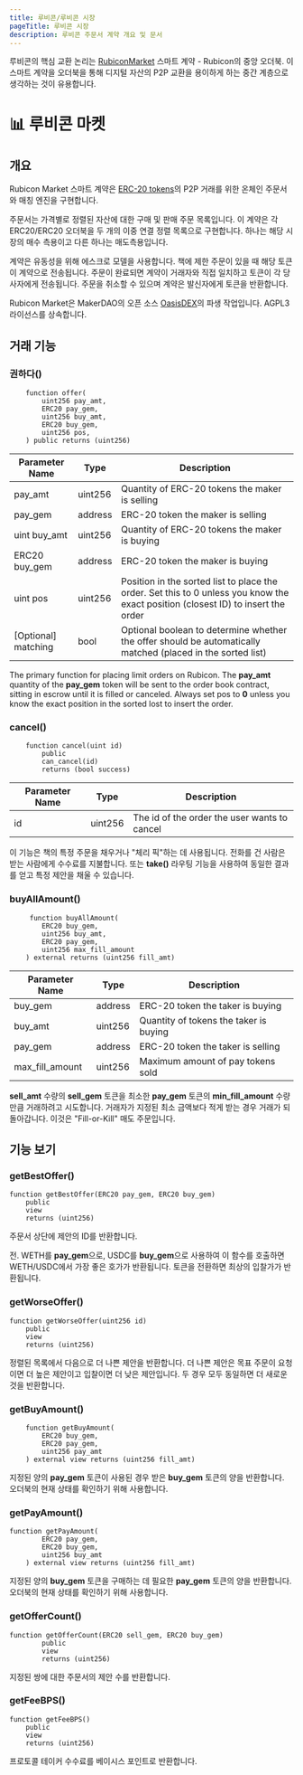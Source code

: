 ```yaml
---
title: 루비콘/루비콘 시장
pageTitle: 루비콘 시장
description: 루비콘 주문서 계약 개요 및 문서
---
```


루비콘의 핵심 교환 논리는 [RubiconMarket](https://github.com/RubiconDeFi/rubicon_protocol/blob/master/contracts/RubiconMarket.sol) 스마트 계약 - Rubicon의 중앙 오더북. 이 스마트 계약을 오더북을 통해 디지털 자산의 P2P 교환을 용이하게 하는 중간 계층으로 생각하는 것이 유용합니다.

# 📊 루비콘 마켓

## 개요

Rubicon Market 스마트 계약은 [ERC-20 tokens](https://ethereum.org/en/developers/docs/standards/tokens/erc-20/)의 P2P 거래를 위한 온체인 주문서와 매칭 엔진을 구현합니다.

주문서는 가격별로 정렬된 자산에 대한 구매 및 판매 주문 목록입니다. 이 계약은 각 ERC20/ERC20 오더북을 두 개의 이중 연결 정렬 목록으로 구현합니다. 하나는 해당 시장의 매수 측용이고 다른 하나는 매도측용입니다.

계약은 유동성을 위해 에스크로 모델을 사용합니다. 책에 제한 주문이 있을 때 해당 토큰이 계약으로 전송됩니다. 주문이 완료되면 계약이 거래자와 직접 일치하고 토큰이 각 당사자에게 전송됩니다. 주문을 취소할 수 있으며 계약은 발신자에게 토큰을 반환합니다.

Rubicon Market은 MakerDAO의 오픈 소스 [OasisDEX](https://oasisdex.com/)의 파생 작업입니다. AGPL3 라이선스를 상속합니다.

## 거래 기능

### 권하다()

```
    function offer(
        uint256 pay_amt,
        ERC20 pay_gem,
        uint256 buy_amt,
        ERC20 buy_gem,
        uint256 pos,
    ) public returns (uint256)
```

| Parameter Name         | Type        | Description                                                                                                                       |
| ---------------------- | ----------- | --------------------------------------------------------------------------------------------------------------------------------- |
| pay\_amt               | uint256     | Quantity of ERC-20 tokens the maker is selling                                                                                    |
| pay\_gem               | address     | ERC-20 token the maker is selling                                                                                                 |
| uint buy\_amt          | uint256     | Quantity of ERC-20 tokens the maker is buying                                                                                     |
| ERC20 buy\_gem         | address     | ERC-20 token the maker is buying                                                                                                  |
| uint pos               | uint256     | Position in the sorted list to place the order. Set this to 0 unless you know the exact position (closest ID) to insert the order |
| \[Optional] matching   | bool        | Optional boolean to determine whether the offer should be automatically matched (placed in the sorted list)                       |

The primary function for placing limit orders on Rubicon. The **pay_amt** quantity of the **pay_gem** token will be sent to the order book contract, sitting in escrow until it is filled or canceled. Always set pos to **0** unless you know the exact position in the sorted lost to insert the order.

### cancel()

```
    function cancel(uint id)
        public
        can_cancel(id)
        returns (bool success)
```

| Parameter Name         | Type        | Description                                    |
| ---------------------- | ----------- | ---------------------------------------------- |
| id                     | uint256     | The id of the order the user wants to cancel   |

이 기능은 책의 특정 주문을 채우거나 "체리 픽"하는 데 사용됩니다. 전화를 건 사람은 받는 사람에게 수수료를 지불합니다. 또는 **take()** 라우팅 기능을 사용하여 동일한 결과를 얻고 특정 제안을 채울 수 있습니다.

### buyAllAmount()

```
     function buyAllAmount(
        ERC20 buy_gem,
        uint256 buy_amt,
        ERC20 pay_gem,
        uint256 max_fill_amount
    ) external returns (uint256 fill_amt)
```

| Parameter Name         | Type        | Description                                    |
| ---------------------- | ----------- | ---------------------------------------------- |
| buy\_gem               | address     | ERC-20 token the taker is buying               |
| buy\_amt               | uint256     | Quantity of tokens the taker is buying         |
| pay\_gem               | address     | ERC-20 token the taker is selling              |
| max\_fill\_amount      | uint256     | Maximum amount of pay tokens sold              |

**sell_amt** 수량의 **sell_gem** 토큰을 최소한 **pay_gem** 토큰의 **min_fill_amount** 수량만큼 거래하려고 시도합니다. 거래자가 지정된 최소 금액보다 적게 받는 경우 거래가 되돌아갑니다. 이것은 "Fill-or-Kill" 매도 주문입니다.

## 기능 보기

### getBestOffer()

```
function getBestOffer(ERC20 pay_gem, ERC20 buy_gem)
    public
    view
    returns (uint256)
```

주문서 상단에 제안의 ID를 반환합니다.

전. WETH를 **pay_gem**으로, USDC를 **buy_gem**으로 사용하여 이 함수를 호출하면 WETH/USDC에서 가장 좋은 호가가 반환됩니다. 토큰을 전환하면 최상의 입찰가가 반환됩니다.

### getWorseOffer()

```
function getWorseOffer(uint256 id)
    public
    view
    returns (uint256)
```

정렬된 목록에서 다음으로 더 나쁜 제안을 반환합니다. 더 나쁜 제안은 목표 주문이 요청이면 더 높은 제안이고 입찰이면 더 낮은 제안입니다. 두 경우 모두 동일하면 더 새로운 것을 반환합니다.

### getBuyAmount()

```
    function getBuyAmount(
        ERC20 buy_gem,
        ERC20 pay_gem,
        uint256 pay_amt
    ) external view returns (uint256 fill_amt)
```

지정된 양의 **pay_gem** 토큰이 사용된 경우 받은 **buy_gem** 토큰의 양을 반환합니다. 오더북의 현재 상태를 확인하기 위해 사용합니다.

### getPayAmount()

```
function getPayAmount(
        ERC20 pay_gem,
        ERC20 buy_gem,
        uint256 buy_amt
    ) external view returns (uint256 fill_amt)
```

지정된 양의 **buy_gem** 토큰을 구매하는 데 필요한 **pay_gem** 토큰의 양을 반환합니다. 오더북의 현재 상태를 확인하기 위해 사용합니다.

### getOfferCount()

```
function getOfferCount(ERC20 sell_gem, ERC20 buy_gem)
        public
        view
        returns (uint256)
```

지정된 쌍에 대한 주문서의 제안 수를 반환합니다.

### getFeeBPS()

```
function getFeeBPS()
    public
    view
    returns (uint256)
```

프로토콜 테이커 수수료를 베이시스 포인트로 반환합니다.